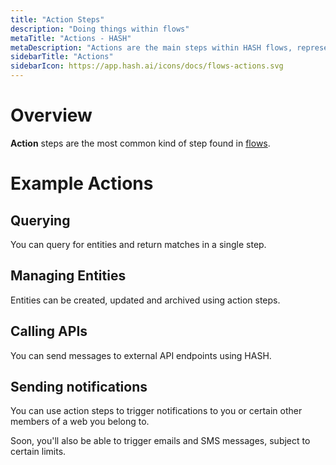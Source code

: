 ```yaml
---
title: "Action Steps"
description: "Doing things within flows"
metaTitle: "Actions - HASH"
metaDescription: "Actions are the main steps within HASH flows, representing those which actually 'result in an action' on behalf of a user."
sidebarTitle: "Actions"
sidebarIcon: https://app.hash.ai/icons/docs/flows-actions.svg
---
```


# Overview

**Action** steps are the most common kind of step found in [flows](/guide/flows).

# Example Actions<a id="#examples" />

## Querying

You can query for entities and return matches in a single step.

## Managing Entities<a id="#entities" />

Entities can be created, updated and archived using action steps.

## Calling APIs<a id="#api" />

You can send messages to external API endpoints using HASH.

## Sending notifications<a id="#notification" />

You can use action steps to trigger notifications to you or certain other members of a web you belong to.

Soon, you'll also be able to trigger emails and SMS messages, subject to certain limits.